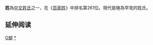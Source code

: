 {{Unreferenced|time=2020-07-28T06:39:54+00:00}}
{{姓氏
|姓氏=郜
|拼音=Gào
|注音=ㄍㄠˋ
|中国大陆=Gao
|台湾=Kao
|香港=
|澳门=
|新加坡=
|马来西亚=
|越南=
|韩国=
|反切=
|同音字=
|堂号=
|郡望=[[京兆郡|京兆郡]]
}}

'''{{ruby-py|郜|-{zh-cn:gào ;zh-tw:ㄍㄠˋ}-}}姓'''為[[中文姓氏|中文姓氏]]之一，在《[[百家姓|百家姓]]》中排名第261位。現代是極為罕見的姓氏。

== 延伸阅读 ==
{{Wikisource further reading}}
{{姓氏小作品}}

[[Category:罕見或停用漢姓|G郜]]
[[Category:郜姓|*]]